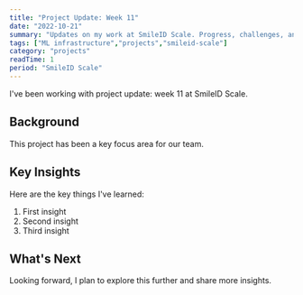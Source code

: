 ```yaml
---
title: "Project Update: Week 11"
date: "2022-10-21"
summary: "Updates on my work at SmileID Scale. Progress, challenges, and lessons learned."
tags: ["ML infrastructure","projects","smileid-scale"]
category: "projects"
readTime: 1
period: "SmileID Scale"
---
```


I've been working with project update: week 11 at SmileID Scale.

## Background

This project has been a key focus area for our team.

## Key Insights

Here are the key things I've learned:

1. First insight
2. Second insight
3. Third insight

## What's Next

Looking forward, I plan to explore this further and share more insights.

